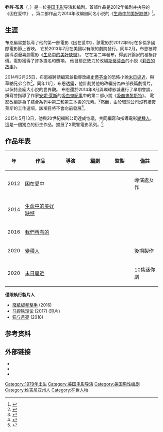 {{noteTA
|T=喬許·布恩}}

{{Infobox person
| name         = Josh Boone
| image        = 
| caption      =
| birth_date   = {{Birth date and age|mf=yes|1979|4|5}}
| birth_place  = 美国[[维珍尼亚州|维珍尼亚州]][[維珍尼亞海灘|維珍尼亞海灘]]
| occupation   = 电影导演、编剧
| partner      = 
| children     = 
| alma mater   = 
| residence    = 
}}

'''乔許·布恩'''（{{lang-en|Josh Boone}}，{{bd|1979年|4月5日}}）是一位[[美国电影|美国电影]]导演和编剧。首部作品是2012年编剧并执导的《困在愛中》 。第二部作品为2014年改编自同名小说的《[[生命中的美好缺憾_(電影)|生命中的美好缺憾]]》<ref>{{Citation |title='The Fault In Our Stars' Movie Lands Director |url=http://www.hollywoodreporter.com/news/fault-stars-movie-lands-director-422485 |publisher=''[[The_Hollywood_Reporter|The Hollywood Reporter]]'' |date=2013-02-19 |accessdate=2013-02-19 |archive-date=2018-06-30 |archive-url=https://web.archive.org/web/20180630133101/https://www.hollywoodreporter.com/news/fault-stars-movie-lands-director-422485 |dead-url=no }}</ref>。

==生涯==
布恩編寫並執導了他的第一部電影《困在愛中》，該電影於2012年9月在多倫多國際電影節上首映。 它於2013年7月在美國以有限的劇院發行。同年2月，布恩被聘請導浪漫喜劇電影《[[生命中的美好缺憾_(電影)|生命中的美好缺憾]]》。 它在第二年發布，得到評論家的積極評價。電影獲得了許多提名和獎項。 他目前正致力於改編[[斯蒂芬金|斯蒂芬金]]的小說《[[莉西的故事|莉西的故事]]》。

2014年2月25日，布恩被聘請編寫並指導改編[[史蒂芬金|史蒂芬金]]的恐怖小說[[末日逼近|末日逼近]]，與華納兄弟合作<ref>{{cite web|url=http://www.hollywoodreporter.com/heat-vision/fault-stars-director-talks-tackle-682033|title='Fault In Our Stars' Director in Talks to Tackle Stephen King's 'The Stand'|author=Borys Kit|date=25 February 2014|work=The Hollywood Reporter|accessdate=2019-01-14|archive-date=2019-04-28|archive-url=https://web.archive.org/web/20190428065437/https://www.hollywoodreporter.com/heat-vision/fault-stars-director-talks-tackle-682033|dead-url=no}}</ref>，同年11月，布恩透露，他計劃將他的改編分為四部長篇劇情片，以保持金龐大小說的世界觀。 布恩還於2014年8月與環球影城進行了早期會談，撰寫並指導了作家[[安妮·莱斯|安妮·莱斯]]的[[吸血鬼紀事|吸血鬼紀事]]中的第二部小說《[[吸血鬼黎斯特|吸血鬼黎斯特]]》。 電影改編是為了結合系列中第二和第三本書的元素。<ref>{{cite web|url=http://nerdist.com/the-vampire-chronicles-reboot-may-have-found-its-first-director/|title=THE VAMPIRE CHRONICLES Reboot May Have Found Its First Director|work=Nerdist|access-date=2019-04-28|archive-url=https://web.archive.org/web/20180622174912/https://nerdist.com/the-vampire-chronicles-reboot-may-have-found-its-first-director/|archive-date=2018-06-22|dead-url=yes}}</ref>然而，由於環球公司沒有續簽莱斯的工作選項，該項目將不會向前發展<ref>{{cite web|last1=Staff|title=Anne Rice Developing 'Vampire Chronicles' TV Series|url=http://www.hollywoodreporter.com/news/anne-rice-bring-vampire-chronicles-tv-950550|website=The Hollywood Reporter|publisher=The Hollywood Reporter|accessdate=28 December 2016|archive-date=2019-04-28|archive-url=https://web.archive.org/web/20190428065432/https://www.hollywoodreporter.com/news/anne-rice-bring-vampire-chronicles-tv-950550|dead-url=no}}</ref>。

2015年5月13日，他與20世紀福斯公司達成協議，共同編寫和指導電影[[變種人_(電影)|變種人]]，這是一個獨立的衍生作品，擴展了X戰警電影系列。<ref>{{cite web|url=http://www.ign.com/articles/2015/05/13/20th-century-fox-is-developing-a-new-mutants-movie|title=20th Century Fox is Developing a New Mutants Movie|author=Jim Vejvoda|date=13 May 2015|work=IGN|access-date=2019-04-28|archive-date=2021-05-20|archive-url=https://web.archive.org/web/20210520053610/https://www.ign.com/articles/2015/05/13/20th-century-fox-is-developing-a-new-mutants-movie}}</ref>

==作品年表==
{|class="wikitable"
|-
! 年 
! 作品
! width="65"| 導演 
! width="65"| 編劇 
! width="65"| 監製 
! 備註
|-
| 2012 
| 困在愛中
| {{yes}}
| {{yes}}
| 
| 導演處女作
|-
| 2014 
| [[生命中的美好缺憾_(電影)|生命中的美好缺憾]]
| {{yes}}
| 
| 
|
|-
| 2016 
| [[我們所有的|我們所有的]]
| 
| {{yes}}
| {{yes|行政}}
| 
|-
| 2020 
| [[變種人_(電影)|變種人]]
| {{yes}}
| {{yes}}
| 
| 後期製作
|-
| 2020
| [[末日逼近_(2020年迷你劇)|末日逼近]] 
| {{yes}}
| {{yes}}
| 
| 10集迷你劇
|}

'''僅限執行製片人'''

* [[廢紙板拳擊手|廢紙板拳擊手]] (2016)
* [[马蹄铁理论|马蹄铁理论]] (2017) (短片)
* [[猫与月亮|猫与月亮]] (2018)

==参考资料==
{{Reflist}}

==外部链接==
*{{IMDb name|1837748}}
*{{Twitter|JoshBooneMovies|Josh Boone}}
*{{Instagram|joshboonemovies}}

{{DEFAULTSORT:Boone, Josh}}
[[Category:1979年出生|Category:1979年出生]]
[[Category:美国电影导演|Category:美国电影导演]]
[[Category:美国男性编剧|Category:美国男性编剧]]
[[Category:维吉尼亚州人|Category:维吉尼亚州人]]
[[Category:在世人物|Category:在世人物]]